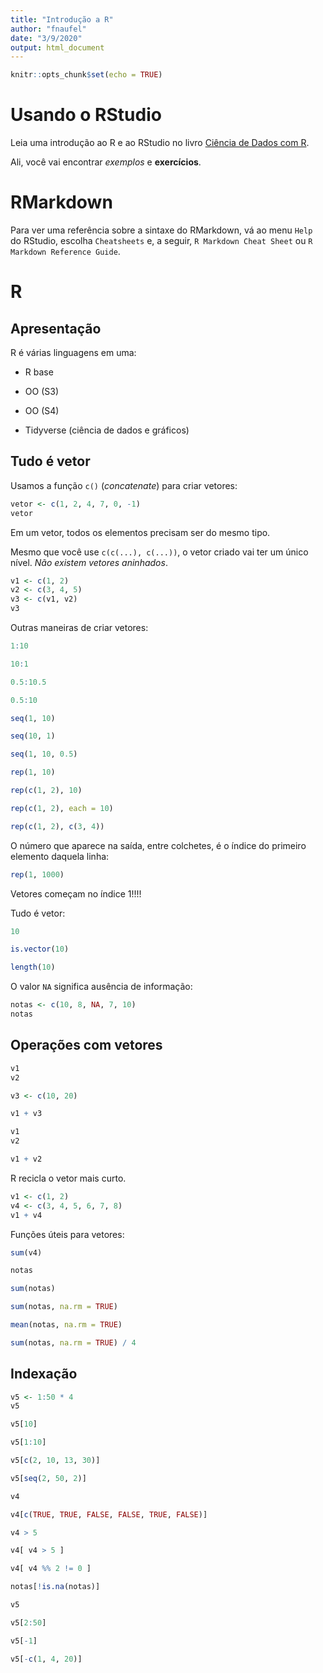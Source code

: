 ```yaml
---
title: "Introdução a R"
author: "fnaufel"
date: "3/9/2020"
output: html_document
---
```


```r
knitr::opts_chunk$set(echo = TRUE)
```

# Usando o RStudio

Leia uma introdução ao R e ao RStudio no livro [Ciência de Dados com R](https://www.ibpad.com.br/o-que-fazemos/publicacoes/introducao-ciencia-de-dados-com-r).

Ali, você vai encontrar *exemplos* e **exercícios**.

# RMarkdown

Para ver uma referência sobre a sintaxe do RMarkdown, vá ao menu `Help` do RStudio, escolha `Cheatsheets` e, 
a seguir, `R Markdown Cheat Sheet` ou `R Markdown Reference Guide`.

# R

## Apresentação

R é várias linguagens em uma:

* R base

* OO (S3)

* OO (S4)

* Tidyverse (ciência de dados e gráficos)

## Tudo é vetor

Usamos a função `c()` (*concatenate*) para criar vetores:

```r
vetor <- c(1, 2, 4, 7, 0, -1)
vetor
```

Em um vetor, todos os elementos precisam ser do mesmo tipo.

Mesmo que você use `c(c(...), c(...))`, o vetor criado vai ter um único nível. 
*Não existem vetores aninhados*.

```r
v1 <- c(1, 2)
v2 <- c(3, 4, 5)
v3 <- c(v1, v2)
v3
```

Outras maneiras de criar vetores:

```r
1:10
```

```r
10:1
```

```r
0.5:10.5
```

```r
0.5:10
```

```r
seq(1, 10)
```

```r
seq(10, 1)
```

```r
seq(1, 10, 0.5)
```

```r
rep(1, 10)
```

```r
rep(c(1, 2), 10)
```

```r
rep(c(1, 2), each = 10)
```

```r
rep(c(1, 2), c(3, 4))
```

O número que aparece na saída, entre colchetes, é o índice do primeiro elemento
daquela linha:

```r
rep(1, 1000)
```

Vetores começam no índice 1!!!!

Tudo é vetor:

```r
10
```

```r
is.vector(10)
```

```r
length(10)
```

O valor `NA` significa ausência de informação:

```r
notas <- c(10, 8, NA, 7, 10)
notas
```

## Operações com vetores

```r
v1
v2
```

```r
v3 <- c(10, 20)
```

```r
v1 + v3
```

```r
v1
v2
```

```r
v1 + v2
```

R recicla o vetor mais curto.

```r
v1 <- c(1, 2)
v4 <- c(3, 4, 5, 6, 7, 8)
v1 + v4
```

Funções úteis para vetores:

```r
sum(v4)
```

```r
notas
```

```r
sum(notas)
```

```r
sum(notas, na.rm = TRUE)
```

```r
mean(notas, na.rm = TRUE)
```

```r
sum(notas, na.rm = TRUE) / 4
```

## Indexação

```r
v5 <- 1:50 * 4
v5
```

```r
v5[10]
```

```r
v5[1:10]
```

```r
v5[c(2, 10, 13, 30)]
```

```r
v5[seq(2, 50, 2)]
```

```r
v4
```

```r
v4[c(TRUE, TRUE, FALSE, FALSE, TRUE, FALSE)]
```

```r
v4 > 5
```

```r
v4[ v4 > 5 ]
```

```r
v4[ v4 %% 2 != 0 ]
```

```r
notas[!is.na(notas)]
```

```r
v5
```

```r
v5[2:50]
```

```r
v5[-1]
```

```r
v5[-c(1, 4, 20)]
```



